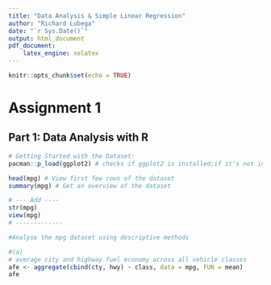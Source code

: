 ```yaml
---
title: "Data Analysis & Simple Linear Regression"
author: "Richard Lubega"
date: "`r Sys.Date()`"
output: html_document
pdf_document:
    latex_engine: xelatex
---
```


```r
knitr::opts_chunk$set(echo = TRUE)
```

# Assignment 1

## Part 1: Data Analysis with R

```r
# Getting Started with the Dataset:
pacman::p_load(ggplot2) # checks if ggplot2 is installed;if it's not installed, it automatically installs it first, then loads it. If it's already installed, it just loads it into your current R session

head(mpg) # View first few rows of the dataset
summary(mpg) # Get an overview of the dataset

# --- Add ----
str(mpg)
view(mpg)
# -------------

#Analyse the mpg dataset using descriptive methods

#(a)
# average city and highway fuel economy across all vehicle classes
afe <- aggregate(cbind(cty, hwy) ~ class, data = mpg, FUN = mean)
afe





```
